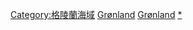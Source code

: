 {{Commonscat|Bays of Greenland}}

[[Category:格陵蘭海域|Category:格陵蘭海域]]
[[Category:北冰洋海灣|Grønland]]
[[Category:大西洋海灣|Grønland]]
[[Category:丹麥海灣|*]]